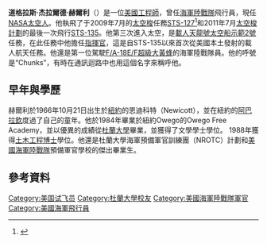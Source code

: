 {{noteTA
|G1=AE
}}
{{Rough translation|time=2020-08-08T01:43:35+00:00}}
{{translating|[[:en:Doug_Hurley|:en:Doug Hurley]]||tpercent=|time=2020-08-06UTC12:36:20}}
{{short description|American astronaut}}

{{Infobox astronaut
|image       = Douglas Hurley in 2018.jpg 
|name        = 道格拉斯·杰拉爾德·赫爾利
|native_name = Douglas Gerald Hurley
|type        = [[NASA|NASA]][[太空人|太空人]]
|status      = 退役
|nationality = [[美國|美國]]
|occupation  = [[試飛員|試飛員]]
|birth_name  = Douglas G. Hurley
|birth_date  = {{Birth date and age|1966|10|21}}
|birth_place = [[美國|美國]][[紐約|紐約]][[恩迪科特|恩迪科特]](Endicott)
{{Infobox person |
child= yes
| spouse = [[Karen_Nyberg|Karen LuJean Nyberg]]
}}
|alma_mater  = [[杜蘭大學|杜蘭大學]]
|rank        = [[美國海軍陸戰隊|美國海軍陸戰隊]][[上校|上校]]
|selection   = [[2000_NASA小組|2000 NASA小組]]
|time        = 92天10小時38分<ref>[http://www.spacefacts.de/english/e_tis.htm Astronauts and Cosmonauts (sorted by "Time in Space")]</ref>
|mission     = [[STS-127|STS-127]], [[STS-135|STS-135]], [[載人天龍號太空船示範2號|載人天龍號太空船示範2號]] ([[遠征63|遠征63]])
|insignia    = [[File:STS-127_Patch.svg|55px]] [[File:STS-135_Patch.svg|50px]] [[File:Crew_Dragon_Demo-2_Patch.png|45px]] [[File:ISS_Expedition_63_Patch.png|45px]] 
}}
'''道格拉斯·杰拉爾德·赫爾利'''（{{lang-en|Douglas Gerald Hurley}}）是一位[[美國|美國]][[工程師|工程師]]，曾任[[海軍陸戰隊|海軍陸戰隊]]飛行員，現任[[NASA|NASA]][[太空人|太空人]]。他執飛了于2009年7月的[[太空梭|太空梭]]任務[[STS-127|STS-127]]<ref>{{Cite web| url=http://www.nasa.gov/home/hqnews/2008/feb/HQ_08052_Crew_Announcements.html|title=NASA Assigns Crews for STS-127 and Expedition 19 Missions |accessdate=February 11, 2008 | publisher=NASA| year=2008| author=NASA}}</ref>和2011年7月[[太空梭計劃|太空梭計劃]]的最後一次飛行[[STS-135|STS-135]]。他第三次進入太空，是[[載人天龍號太空船示範2號|載人天龍號太空船示範2號]]任務，在此任務中他擔任[[指揮官|指揮官]]，這是自STS-135以來首次從美國本土發射的載人航天任務。他還是第一位駕駛[[F/A-18E/F超級大黃蜂式打擊戰鬥機|F/A-18E/F超級大黃蜂]]的海軍陸戰隊員。他的呼號是“Chunks”，有時在通訊迴路中也用這個名字來稱呼他。

==早年與學歷==
赫爾利於1966年10月21日出生於[[紐約|紐約]]的恩迪科特（Newicott），並在紐約的[[阿巴拉欽|阿巴拉欽]]度過了自己的童年。他於1984年畢業於紐約Owego的Owego Free Academy，並以優異的成績從[[杜蘭大學|杜蘭大學]]畢業，並獲得了文學學士學位。 1988年獲得[[土木工程|土木工程]][[博士|博士]]學位。他還是杜蘭大學海軍預備軍官訓練團（NROTC）計劃和[[美國海軍陸戰隊|美國海軍陸戰隊]]預備軍官學校的傑出畢業生。

==參考資料==
{{Reflist}}

{{Stub}}

[[Category:美国试飞员|Category:美国试飞员]]
[[Category:杜蘭大學校友|Category:杜蘭大學校友]]
[[Category:美國海軍陸戰隊軍官|Category:美國海軍陸戰隊軍官]]
[[Category:美國海軍飛行員|Category:美國海軍飛行員]]